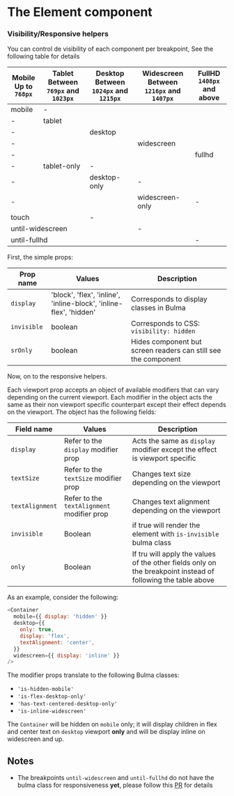 
<Meta title="Core Component/Responsive" />

# The Element component
### Visibility/Responsive helpers

<Block>
  You can control de visibility of each component per breakpoint, See the following table for details
</Block>
<Table bordered size="fullwidth">
  <thead>
    <tr>
      <th style={{ width: '20%' }}>
        Mobile<br />
        Up to <code>768px</code>
      </th>
      <th style={{ width: '20%' }}>
        Tablet<br />
        Between <code>769px</code> and <code>1023px</code>
      </th>
      <th style={{ width: '20%' }}>
        Desktop<br />
        Between <code>1024px</code> and <code>1215px</code>
      </th>
      <th style={{ width: '20%' }}>
        Widescreen<br />
        Between <code>1216px</code> and <code>1407px</code>
      </th>
      <th style={{ width: '20%' }}>
        FullHD<br />
        <code>1408px</code> and above
      </th>
    </tr>
  </thead>
  <Element renderAs="tbody" textAlignment="center" textTransform="capitalized">
    <tr>
      <td>
        <Notification color="info">mobile</Notification>
      </td>
      <td colspan="4">
        <Notification>-</Notification>
      </td>
    </tr>
    <tr>
      <td>
        <Notification>-</Notification>
      </td>
      <td colspan="4">
        <Notification color="info">tablet</Notification>
      </td>
    </tr>
    <tr>
      <td colspan="2">
        <Notification>-</Notification>
      </td>
      <td colspan="3">
        <Notification color="info">desktop</Notification>
      </td>
    </tr>
    <tr>
      <td colspan="3">
        <Notification>-</Notification>
      </td>
      <td colspan="2">
        <Notification color="info">widescreen</Notification>
      </td>
    </tr>
    <tr>
      <td colspan="4">
        <Notification>-</Notification>
      </td>
      <td>
        <Notification color="info">fullhd</Notification>
      </td>
    </tr>
    <tr>
      <td>
        <Notification>-</Notification>
      </td>
      <td>
        <Notification color="info">tablet-only</Notification>
      </td>
      <td colspan="3">
        <Notification>-</Notification>
      </td>
    </tr>
    <tr>
      <td colspan="2">
        <Notification>-</Notification>
      </td>
      <td>
        <Notification color="info">desktop-only</Notification>
      </td>
      <td colspan="2">
        <Notification>-</Notification>
      </td>
    </tr>
    <tr>
      <td colspan="3">
        <Notification>-</Notification>
      </td>
      <td>
        <Notification color="info">widescreen-only</Notification>
      </td>
      <td>
        <Notification>-</Notification>
      </td>
    </tr>
    <tr>
      <td colspan="2">
        <Notification color="info">touch</Notification>
      </td>
      <td colspan="3">
        <Notification>-</Notification>
      </td>
    </tr>
    <tr>
      <td colspan="3">
        <Notification color="info">until-widescreen</Notification>
      </td>
      <td colspan="2">
        <Notification>-</Notification>
      </td>
    </tr>
    <tr>
      <td colspan="4">
        <Notification color="info">until-fullhd</Notification>
      </td>
      <td colspan="1">
        <Notification>-</Notification>
      </td>
    </tr>
  </Element>
</Table>


First, the simple props:

| Prop name   | Values                                                             | Description                                                    |
| ----------- | ------------------------------------------------------------------ | -------------------------------------------------------------- |
| `display`   | 'block', 'flex', 'inline', 'inline-block', 'inline-flex', 'hidden' | Corresponds to display classes in Bulma                        |
| `invisible` | boolean                                                            | Corresponds to CSS: `visibility: hidden`                       |
| `srOnly`    | boolean                                                            | Hides component but screen readers can still see the component |

Now, on to the responsive helpers.

Each viewport prop accepts an object of available modifiers that can vary depending on the current viewport.
Each modifier in the object acts the same as their non viewport specific counterpart except their effect depends on the viewport.
The object has the following fields:

| Field name      | Values                                     | Description                                                                |
| --------------- | ------------------------------------------ | -------------------------------------------------------------------------- |
| `display`       | Refer to the `display` modifier prop       | Acts the same as `display` modifier except the effect is viewport specific |
| `textSize`      | Refer to the `textSize` modifier prop      | Changes text size depending on the viewport                                |
| `textAlignment` | Refer to the `textAlignment` modifier prop | Changes text alignment depending on the viewport                           |
| `invisible`     | Boolean                                    | if true will render the element with `is-invisible` bulma class            |
| `only`          | Boolean                                    | If tru will apply the values of the other fields only on the breakpoint instead of following the table above            |

As an example, consider the following:

```js
<Container
  mobile={{ display: 'hidden' }}
  desktop={{
    only: true,
    display: 'flex',
    textAlignment: 'center',
  }}
  widescreen={{ display: 'inline' }}
/>
```

The modifier props translate to the following Bulma classes:

- `'is-hidden-mobile'`
- `'is-flex-desktop-only'`
- `'has-text-centered-desktop-only'`
- `'is-inline-widescreen'`

The `Container` will be hidden on `mobile` only;
it will display children in flex and center text on `desktop` viewport **only** and will be display inline on widescreen and up.

## Notes

- The breakpoints `until-widescreen` and `until-fullhd` do not have the bulma class for responsiveness **yet**,
please follow this [PR](https://github.com/jgthms/bulma/pull/3299) for details
